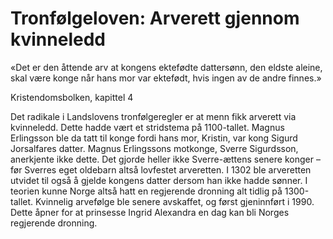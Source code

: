 
# Tronfølgeloven: Arverett gjennom kvinneledd

«Det er den åttende arv at kongens ektefødte dattersønn, den eldste aleine, skal være konge når hans mor var ektefødt, hvis ingen av de andre finnes.»

Kristendomsbolken, kapittel 4

Det radikale i Landslovens tronfølgeregler er at menn fikk arverett via kvinneledd. Dette hadde vært et stridstema på 1100-tallet. Magnus Erlingsson ble da tatt til konge fordi hans mor, Kristin, var kong Sigurd Jorsalfares datter. Magnus Erlingssons motkonge, Sverre Sigurdsson, anerkjente ikke dette. Det gjorde heller ikke Sverre-ættens senere konger – før Sverres eget oldebarn altså lovfestet arveretten. I 1302 ble arveretten utvidet til også å gjelde kongens datter dersom han ikke hadde sønner. I teorien kunne Norge altså hatt en regjerende dronning alt tidlig på 1300-tallet. Kvinnelig arvefølge ble senere avskaffet, og først gjeninnført i 1990. Dette åpner for at prinsesse Ingrid Alexandra en dag kan bli Norges regjerende dronning.

